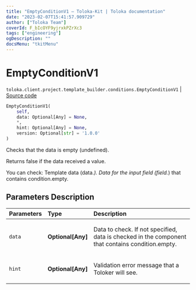 ```yaml
---
title: "EmptyConditionV1 — Toloka-Kit | Toloka documentation"
date: "2023-02-07T15:41:57.909729"
author: ["Toloka Team"]
coverId: F_bIcOYF9yjrxkPZrXc3
tags: ["engineering"]
ogDescription: ""
docsMenu: "tkitMenu"
---
```


# EmptyConditionV1
`toloka.client.project.template_builder.conditions.EmptyConditionV1` | [Source code](https://github.com/Toloka/toloka-kit/blob/v1.1.3/src/client/project/template_builder/conditions.py#L122)

```python
EmptyConditionV1(
    self,
    data: Optional[Any] = None,
    *,
    hint: Optional[Any] = None,
    version: Optional[str] = '1.0.0'
)
```

Checks that the data is empty (undefined).

Returns false if the data received a value.

You can check:
    Template data (data.*).
    Data for the input field (field.*) that contains condition.empty.

## Parameters Description

| Parameters | Type | Description |
| :----------| :----| :-----------|
`data`|**Optional\[Any\]**|<p>Data to check. If not specified, data is checked in the component that contains condition.empty.</p>
`hint`|**Optional\[Any\]**|<p>Validation error message that a Toloker will see.</p>